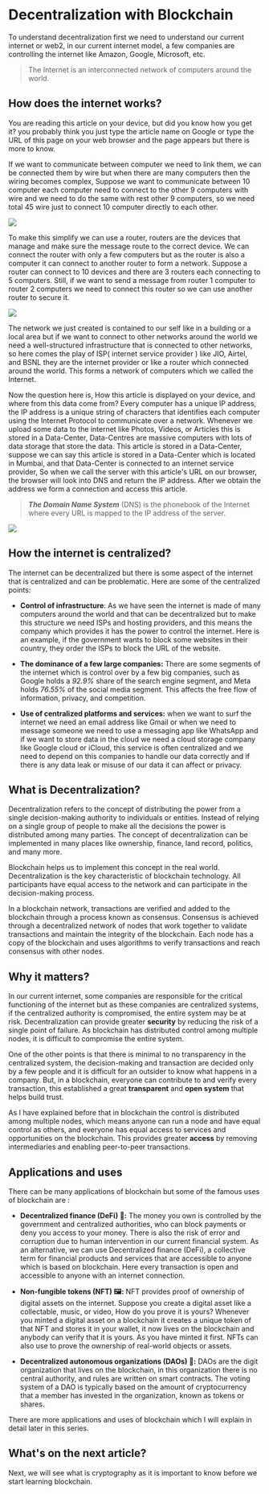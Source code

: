 # Decentralization with Blockchain

To understand decentralization first we need to understand our current internet or web2, in our current internet model, a few companies are controlling the internet like Amazon, Google, Microsoft, etc.

> The Internet is an interconnected network of computers around the world.

## How does the internet works?

You are reading this article on your device, but did you know how you get it? you probably think you just type the article name on Google or type the URL of this page on your web browser and the page appears but there is more to know.

If we want to communicate between computer we need to link them, we can be connected them by wire but when there are many computers then the wiring becomes complex, Suppose we want to communicate between 10 computer each computer need to connect to the other 9 computers with wire and we need to do the same with rest other 9 computers, so we need total 45 wire just to connect 10 computer directly to each other.

![](https://cdn.hashnode.com/res/hashnode/image/upload/v1676356674935/7a0f51c1-165a-4fde-ad82-35ceba3753cf.png)

To make this simplify we can use a router, routers are the devices that manage and make sure the message route to the correct device. We can connect the router with only a few computers but as the router is also a computer it can connect to another router to form a network. Suppose a router can connect to 10 devices and there are 3 routers each connecting to 5 computers. Still, if we want to send a message from router 1 computer to router 2 computers we need to connect this router so we can use another router to secure it.

![](https://cdn.hashnode.com/res/hashnode/image/upload/v1676358091979/ff4aa970-153e-4a8b-9272-ea96aa768fa5.png)

The network we just created is contained to our self like in a building or a local area but if we want to connect to other networks around the world we need a well-structured infrastructure that is connected to other networks, so here comes the play of ISP( internet service provider ) like JIO, Airtel, and BSNL they are the internet provider or like a router which connected around the world. This forms a network of computers which we called the Internet.

Now the question here is, How this article is displayed on your device, and where from this data come from? Every computer has a unique IP address, the IP address is a unique string of characters that identifies each computer using the Internet Protocol to communicate over a network. Whenever we upload some data to the internet like Photos, Videos, or Articles this is stored in a Data-Center, Data-Centres are massive computers with lots of data storage that store the data. This article is stored in a Data-Center, suppose we can say this article is stored in a Data-Center which is located in Mumbai, and that Data-Center is connected to an internet service provider, So when we call the server with this article's URL on our browser, the browser will look into DNS and return the IP address. After we obtain the address we form a connection and access this article.

> ***The Domain Name System*** (DNS) is the phonebook of the Internet where every URL is mapped to the IP address of the server.

![](https://cdn.hashnode.com/res/hashnode/image/upload/v1676362773908/51a4e7f4-43ad-4465-82c6-786566e1bf71.png)

## How the internet is centralized?

The internet can be decentralized but there is some aspect of the internet that is centralized and can be problematic. Here are some of the centralized points:

* **Control of infrastructure**: As we have seen the internet is made of many computers around the world and that can be decentralized but to make this structure we need ISPs and hosting providers, and this means the company which provides it has the power to control the internet. Here is an example, if the government wants to block some websites in their country, they order the ISPs to block the URL of the website.
    
* **The dominance of a few large companies:** There are some segments of the internet which is control over by a few big companies, such as Google holds a *92.9%* share of the search engine segment, and Meta holds *76.55%* of the social media segment. This affects the free flow of information, privacy, and competition.
    
* **Use of centralized platforms and services:** when we want to surf the internet we need an email address like Gmail or when we need to message someone we need to use a messaging app like WhatsApp and if we want to store data in the cloud we need a cloud storage company like Google cloud or iCloud, this service is often centralized and we need to depend on this companies to handle our data correctly and if there is any data leak or misuse of our data it can affect or privacy.
    

## What is Decentralization?

Decentralization refers to the concept of distributing the power from a single decision-making authority to individuals or entities. Instead of relying on a single group of people to make all the decisions the power is distributed among many parties. The concept of decentralization can be implemented in many places like ownership, finance, land record, politics, and many more.

Blockchain helps us to implement this concept in the real world. Decentralization is the key characteristic of blockchain technology. All participants have equal access to the network and can participate in the decision-making process.

In a blockchain network, transactions are verified and added to the blockchain through a process known as consensus. Consensus is achieved through a decentralized network of nodes that work together to validate transactions and maintain the integrity of the blockchain. Each node has a copy of the blockchain and uses algorithms to verify transactions and reach consensus with other nodes.

## Why it matters?

In our current internet, some companies are responsible for the critical functioning of the internet but as these companies are centralized systems, if the centralized authority is compromised, the entire system may be at risk. Decentralization can provide greater **security** by reducing the risk of a single point of failure. As blockchain has distributed control among multiple nodes, it is difficult to compromise the entire system.

One of the other points is that there is minimal to no transparency in the centralized system, the decision-making and transaction are decided only by a few people and it is difficult for an outsider to know what happens in a company. But, in a blockchain, everyone can contribute to and verify every transaction, this established a great **transparent** and **open system** that helps build trust.

As I have explained before that in blockchain the control is distributed among multiple nodes, which means anyone can run a node and have equal control as others, and everyone has equal access to services and opportunities on the blockchain. This provides greater **access** by removing intermediaries and enabling peer-to-peer transactions.

## Applications and uses

There can be many applications of blockchain but some of the famous uses of blockchain are :

* **Decentralized finance (DeFi) 💸:** The money you own is controlled by the government and centralized authorities, who can block payments or deny you access to your money. There is also the risk of error and corruption due to human intervention in our current financial system. As an alternative, we can use Decentralized finance (DeFi), a collective term for financial products and services that are accessible to anyone which is based on blockchain. Here every transaction is open and accessible to anyone with an internet connection.
    
* **Non-fungible tokens (NFT) 🖼️:** NFT provides proof of ownership of digital assets on the internet. Suppose you create a digital asset like a collectable, music, or video, How do you prove it is yours? Whenever you minted a digital asset on a blockchain it creates a unique token of that NFT and stores it in your wallet, it now lives on the blockchain and anybody can verify that it is yours. As you have minted it first. NFTs can also use to prove the ownership of real-world objects or assets.
    
* **Decentralized autonomous organizations (DAOs) 🤝:** DAOs are the digit organization that lives on the blockchain, in this organization there is no central authority, and rules are written on smart contracts. The voting system of a DAO is typically based on the amount of cryptocurrency that a member has invested in the organization, known as tokens or shares.
    

There are more applications and uses of blockchain which I will explain in detail later in this series.

## What's on the next article?

Next, we will see what is cryptography as it is important to know before we start learning blockchain.